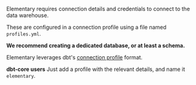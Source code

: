 <Accordion title="What is a connection profile?">

Elementary requires connection details and credentials to connect to the data warehouse.

These are configured in a connection profile using a file named `profiles.yml`.

**We recommend creating a dedicated database, or at least a schema.**

Elementary leverages dbt's [connection profile](https://docs.getdbt.com/dbt-cli/configure-your-profile) format.

**dbt-core users**
Just add a profile with the relevant details, and name it `elementary`.

</Accordion>